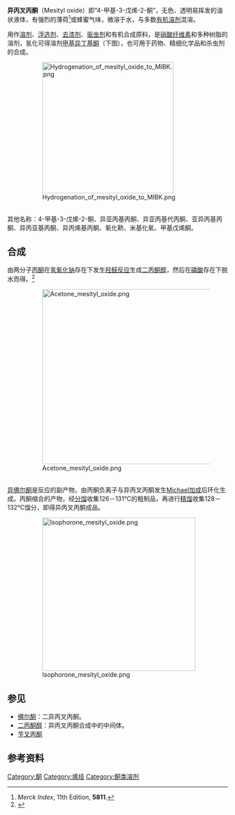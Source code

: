 {{Chembox
|   Name = 异丙叉丙酮
|   NameEn = Mesityl oxide
|   ImageFile = Mesityl oxide.png
|   ImageName = 异丙叉丙酮的结构
|   ImageSize = 150px
|   ImageFileL1 = Mesityl-oxide-3D-balls.png
|   ImageNameL1 = 异丙叉丙酮的球棍结构
|   ImageSizeL1 = 100px
|   ImageFileR1 = Mesityl-oxide-3D-vdW.png
|   ImageNameR1 = 异丙叉丙酮的空间填充模型
|   ImageSizeR1 = 100px
|   IUPACName = 4-methylpent-3-en-2-one
|   OtherNames = 
| Section1 = {{Chembox Identifiers
| CASNo = 141-79-7
| CASNo_Ref = {{cascite|correct|CAS}}
|    SMILES  =  CC(C)=CC(C)=O
|    InChI  =  1/C6H10O/c1-5(2)4-6(3)7/h4H,1-3H3
|    RTECS  =  SB4200000
|  ChemSpiderID_Ref  = {{chemspidercite|correct|chemspider}}|  ChemSpiderID  =  8526
|  StdInChI_Ref  = {{stdinchicite|correct|chemspider}}|  StdInChI  =  1S/C6H10O/c1-5(2)4-6(3)7/h4H,1-3H3
|  StdInChIKey_Ref  = {{stdinchicite|correct|chemspider}}|  StdInChIKey  =  SHOJXDKTYKFBRD-UHFFFAOYSA-N
}}
| Section2 = {{Chembox Properties
|   Formula = C<sub>6</sub>H<sub>10</sub>O
|   MolarMass = 98.14 
|   Appearance = 无色易挥发液体
|   Density = 0.858 g/cm³
|   Solubility = 微溶
|   MeltingPt = −53 °C
|   BoilingPt = 129 °C
|   Viscosity = 
|   RefractIndex = 1.442
  }}
| Section3 = {{Chembox Structure
|   Dipole =
  }}
| Section7 = {{Chembox Hazards
|   ExternalMSDS =
|   MainHazards = 可燃性
|   FlashPt = 87 °F
|   RPhrases = {{R10}}, {{R20/21/22}}
|   SPhrases = {{S25}}
|   NFPA-H = 2
|   NFPA-F = 3
|   NFPA-R = 1
|   NFPA-O = 
  }}
| Section8 = {{Chembox Related
|   OtherCpds = 
  }}
}}

'''异丙叉丙酮'''（Mesityl oxide）即“4-甲基-3-戊烯-2-酮”，无色、透明易挥发的油状液体，有强烈的薄荷<ref>''Merck Index'', 11th Edition, '''5811'''.</ref>或蜂蜜气味，微溶于水，与多数[[有机溶剂|有机溶剂]]混溶。

用作[[溶剂|溶剂]]、[[浮选剂|浮选剂]]、[[去漆剂|去漆剂]]、[[驱虫剂|驱虫剂]]和有机合成原料，是[[硝酸纤维素|硝酸纤维素]]和多种树脂的溶剂，氢化可得溶剂[[甲基异丁基酮|甲基异丁基酮]]（下图），也可用于药物、精细化学品和杀虫剂的合成。

:[[File:Hydrogenation_of_mesityl_oxide_to_MIBK.png|300px]]

<br />
其他名称：4-甲基-3-戊烯-2-酮、异亚丙基丙酮、异亚丙基代丙酮、亚异丙基丙酮、异丙亚基丙酮、异丙烯基丙酮、氧化鞒、米基化氧、甲基戊烯酮。

==合成==
由两分子[[丙酮|丙酮]]在[[氢氧化钠|氢氧化钠]]存在下发生[[羟醛反应|羟醛反应]]生成[[二丙酮醇|二丙酮醇]]，然后在[[磷酸|磷酸]]存在下脱水而得。<ref>{{OrgSynth | prep=cv1p0345 | title = Mesityl oxide | collvol = 1 | collvolpages = 345 | year = 1941 | author= J. B. Conant and Neal Tuttle}}</ref>

:[[Image:Acetone_mesityl_oxide.png|400px]]

<br />
[[异佛尔酮|异佛尔酮]]是反应的副产物，由丙酮负离子与异丙叉丙酮发生[[Michael加成|Michael加成]]后环化生成。丙酮缩合的产物，经[[分馏|分馏]]收集126－131℃的粗制品，再进行[[精馏|精馏]]收集128－132℃馏分，即得异丙叉丙酮成品。

:[[File:Isophorone_mesityl_oxide.png|350px]]

==参见==
*[[佛尔酮|佛尔酮]]：二异丙叉丙酮。
*[[二丙酮醇|二丙酮醇]]：异丙叉丙酮合成中的中间体。
*[[苄叉丙酮|苄叉丙酮]]

==参考资料==
{{reflist}}

[[Category:酮|Category:酮]]
[[Category:烯烃|Category:烯烃]]
[[Category:酮类溶剂|Category:酮类溶剂]]